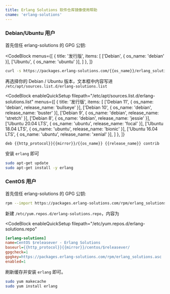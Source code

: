 ```yaml
---
title: Erlang Solutions 软件仓库镜像使用帮助
cname: 'erlang-solutions'
---
```


### Debian/Ubuntu 用户

首先信任 erlang-solutions 的 GPG 公钥:

<CodeBlock
  menus={[
    {
      title: '发行版',
      items: [
        ['Debian', { os_name: 'debian' }],
        ['Ubuntu', { os_name: 'ubuntu' }],
      ]
    },
  ]}
>

```bash
curl -s https://packages.erlang-solutions.com/{{os_name}}/erlang_solutions.asc | sudo apt-key add -
```

</CodeBlock>

再选择你的 Debian / Ubuntu 版本，文本框中内容写进 `/etc/apt/sources.list.d/erlang-solutions.list`

<CodeBlock
  enableQuickSetup
  filepath="/etc/apt/sources.list.d/erlang-solutions.list"
  menus={[
    {
      title: '发行版',
      items: [
        ['Debian 11', { os_name: 'debian', release_name: 'bullseye' }],
        ['Debian 10', { os_name: 'debian', release_name: 'buster' }],
        ['Debian 9', { os_name: 'debian', release_name: 'stretch' }],
        ['Debian 8', { os_name: 'debian', release_name: 'jessie' }],
        ['Ubuntu 20.04 LTS', { os_name: 'ubuntu', release_name: 'focal' }],
        ['Ubuntu 18.04 LTS', { os_name: 'ubuntu', release_name: 'bionic' }],
        ['Ubuntu 16.04 LTS', { os_name: 'ubuntu', release_name: 'xenial' }],
      ]
    },
  ]}
>

```properties
deb {{http_protocol}}{{mirror}}/{{os_name}} {{release_name}} contrib
```

</CodeBlock>


安装 `erlang` 即可

```bash
sudo apt-get update
sudo apt-get install -y erlang
```

### CentOS 用户

首先信任 erlang-solutions 的 GPG 公钥:

```bash
rpm --import https://packages.erlang-solutions.com/rpm/erlang_solutions.asc
```

新建 `/etc/yum.repos.d/erlang-solutions.repo`，内容为

<CodeBlock
  enableQuickSetup
  filepath="/etc/yum.repos.d/erlang-solutions.repo"
>

```ini
[erlang-solutions]
name=CentOS $releasever - Erlang Solutions
baseurl={{http_protocol}}{{mirror}}/centos/$releasever/
gpgcheck=1
gpgkey=https://packages.erlang-solutions.com/rpm/erlang_solutions.asc
enabled=1
```

</CodeBlock>

刷新缓存并安装 `erlang` 即可。

```bash
sudo yum makecache
sudo yum install erlang
```
